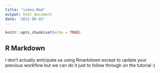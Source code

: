 ```yaml
---
title: "index.Rmd"
output: html_document
date: '2022-08-03'
---
```


```r
knitr::opts_chunk$set(echo = TRUE)
```

## R Markdown

I don't actually anticipate us using Rmarkdown except to update your previous workflow but we can do it just to follow through on the tutorial :)
